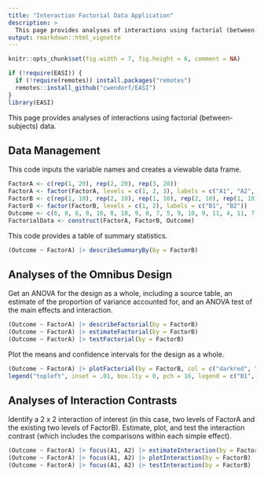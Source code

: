 ```yaml
---
title: "Interaction Factorial Data Application"
description: >
  This page provides analyses of interactions using factorial (between-subjects) data.
output: rmarkdown::html_vignette
---
```


```r
knitr::opts_chunk$set(fig.width = 7, fig.height = 6, comment = NA)
```

```r
if (!require(EASI)) {
  if (!require(remotes)) install.packages("remotes")
  remotes::install_github("cwendorf/EASI")
}
library(EASI)
```

This page provides analyses of interactions using factorial (between-subjects) data.

## Data Management

This code inputs the variable names and creates a viewable data frame.
```r
FactorA <- c(rep(1, 20), rep(2, 20), rep(3, 20))
FactorA <- factor(FactorA, levels = c(1, 2, 3), labels = c("A1", "A2", "A3"))
FactorB <- c(rep(1, 10), rep(2, 10), rep(1, 10), rep(2, 10), rep(1, 10), rep(2, 10))
FactorB <- factor(FactorB, levels = c(1, 2), labels = c("B1", "B2"))
Outcome <- c(6, 8, 6, 8, 10, 8, 10, 9, 8, 7, 5, 9, 10, 9, 11, 4, 11, 7, 6, 8, 7, 13, 11, 10, 13, 8, 11, 14, 12, 11, 7, 8, 7, 11, 10, 7, 8, 4, 8, 10, 9, 16, 11, 12, 15, 13, 9, 14, 11, 10, 8, 6, 8, 11, 5, 7, 9, 3, 6, 7)
FactorialData <- construct(FactorA, FactorB, Outcome)
```

This code provides a table of summary statistics.
```r
(Outcome ~ FactorA) |> describeSummaryBy(by = FactorB)
```

## Analyses of the Omnibus Design

Get an ANOVA for the design as a whole, including a source table, an estimate of the proportion of variance accounted for, and an ANOVA test of the main effects and interaction.
```r
(Outcome ~ FactorA) |> describeFactorial(by = FactorB)
(Outcome ~ FactorA) |> estimateFactorial(by = FactorB)
(Outcome ~ FactorA) |> testFactorial(by = FactorB)
```

Plot the means and confidence intervals for the design as a whole.
```r
(Outcome ~ FactorA) |> plotFactorial(by = FactorB, col = c("darkred", "darkblue"))
legend("topleft", inset = .01, box.lty = 0, pch = 16, legend = c("B1", "B2"), col = c("darkred", "darkblue"))
```

## Analyses of Interaction Contrasts

Identify a 2 x 2 interaction of interest (in this case, two levels of FactorA and the existing two levels of FactorB). Estimate, plot, and test the interaction contrast (which includes the comparisons within each simple effect).
```r
(Outcome ~ FactorA) |> focus(A1, A2) |> estimateInteraction(by = FactorB)
(Outcome ~ FactorA) |> focus(A1, A2) |> plotInteraction(by = FactorB)
(Outcome ~ FactorA) |> focus(A1, A2) |> testInteraction(by = FactorB)
```
